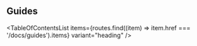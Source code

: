 
<Head>
  <title>Guides - Mantine React Table Open Docs</title>
  <meta
    name="description"
    content="Mantine React Table Guides and Tutorials"
  />
</Head>

## Guides

<TableOfContentsList
  items={routes.find((item) => item.href === '/docs/guides').items}
  variant="heading"
/>
